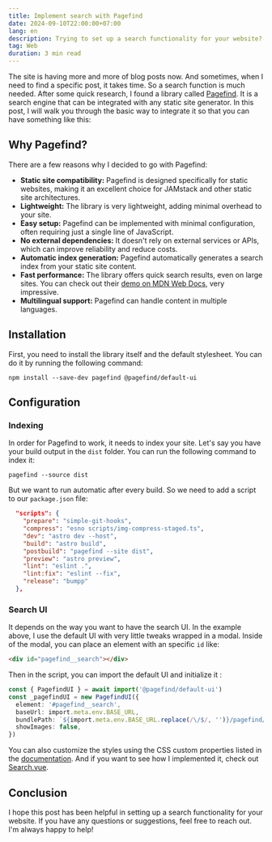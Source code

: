 ```yaml
---
title: Implement search with Pagefind
date: 2024-09-10T22:00:00+07:00
lang: en
description: Trying to set up a search functionality for your website? There is a excellent library for that.
tag: Web
duration: 3 min read
---
```


The site is having more and more of blog posts now. And sometimes, when I need to find a specific post, it takes time. So a search function is much needed. After some quick research, I found a library called [Pagefind](https://pagefind.app/). It is a search engine that can be integrated with any static site generator. In this post, I will walk you through the basic way to integrate it so that you can have something like this:

<figure class="flex flex-col items-center justify-center md:py-5 lg:py-10">
  <div class="lg:scale-120 md:scale-110">
    <VideoEmbed client:idle src={pagefindSearch} class="rounded shadow-lg" />
  </div>
</figure>

## Why Pagefind?

There are a few reasons why I decided to go with Pagefind:

- **Static site compatibility:** Pagefind is designed specifically for static websites, making it an excellent choice for JAMstack and other static site architectures.
- **Lightweight:** The library is very lightweight, adding minimal overhead to your site.
- **Easy setup:** Pagefind can be implemented with minimal configuration, often requiring just a single line of JavaScript.
- **No external dependencies:** It doesn't rely on external services or APIs, which can improve reliability and reduce costs.
- **Automatic index generation:** Pagefind automatically generates a search index from your static site content.
- **Fast performance:** The library offers quick search results, even on large sites. You can check out their [demo on MDN Web Docs](https://mdn.pagefind.app/), very impressive.
- **Multilingual support:** Pagefind can handle content in multiple languages.

## Installation

First, you need to install the library itself and the default stylesheet. You can do it by running the following command:

```shell
npm install --save-dev pagefind @pagefind/default-ui
```

## Configuration

### Indexing

In order for Pagefind to work, it needs to index your site. Let's say you have your build output in the `dist` folder. You can run the following command to index it:

```shell
pagefind --source dist
```

But we want to run automatic after every build. So we need to add a script to our `package.json` file:

```json title="package.json" showLineNumbers{6} {6}
  "scripts": {
    "prepare": "simple-git-hooks",
    "compress": "esno scripts/img-compress-staged.ts",
    "dev": "astro dev --host",
    "build": "astro build",
    "postbuild": "pagefind --site dist",
    "preview": "astro preview",
    "lint": "eslint .",
    "lint:fix": "eslint --fix",
    "release": "bumpp"
  },
```

### Search UI

It depends on the way you want to have the search UI. In the example above, I use the default UI with very little tweaks wrapped in a modal. Inside of the modal, you can place an element with an specific `id` like:

```html
<div id="pagefind__search"></div>
```

Then in the script, you can import the default UI and initialize it :

```ts title="src/components/Search.vue"
const { PagefindUI } = await import('@pagefind/default-ui')
const _pagefindUI = new PagefindUI({
  element: '#pagefind__search',
  baseUrl: import.meta.env.BASE_URL,
  bundlePath: `${import.meta.env.BASE_URL.replace(/\/$/, '')}/pagefind/`,
  showImages: false,
})
```

You can also customize the styles using the CSS custom properties listed in the [documentation](https://pagefind.app/docs/ui-usage/#customising-the-styles). And if you want to see how I implemented it, check out [<span class="i-ph-file-vue" /> Search.vue](https://github.com/vinhphm/vinh.dev/blob/main/src/components/Search.vue).

## Conclusion

I hope this post has been helpful in setting up a search functionality for your website. If you have any questions or suggestions, feel free to reach out. I'm always happy to help!